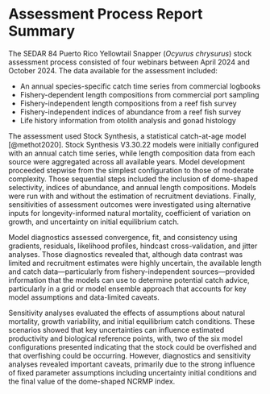 # Assessment Process Report Summary {.unnumbered}

The SEDAR 84 Puerto Rico Yellowtail Snapper (*Ocyurus chrysurus*) stock assessment process consisted of four webinars between April 2024 and October 2024. The data available for the assessment included:

-   An annual species-specific catch time series from commercial logbooks
-   Fishery-dependent length compositions from commercial port sampling
-   Fishery-independent length compositions from a reef fish survey
-   Fishery-independent indices of abundance from a reef fish survey
-   Life history information from otolith analysis and gonad histology

The assessment used Stock Synthesis, a statistical catch-at-age model [@methot2020]. Stock Synthesis V3.30.22 models were initially configured with an annual catch time series, while length composition data from each source were aggregated across all available years. Model development proceeded stepwise from the simplest configuration to those of moderate complexity. Those sequential steps included the inclusion of dome-shaped selectivity, indices of abundance, and annual length compositions. Models were run with and without the estimation of recruitment deviations. Finally, sensitivities of assessment outcomes were investigated using alternative inputs for longevity-informed natural mortality, coefficient of variation on growth, and uncertainty on initial equilibrium catch.

Model diagnostics assessed convergence, fit, and consistency using gradients, residuals, likelihood profiles, hindcast cross-validation, and jitter analyses. Those diagnostics revealed that, although data contrast was limited and recruitment estimates were highly uncertain, the available length and catch data—particularly from fishery-independent sources—provided information that the models can use to determine potential catch advice, particularly in a grid or model ensemble approach that accounts for key model assumptions and data-limited caveats.

Sensitivity analyses evaluated the effects of assumptions about natural mortality, growth variability, and initial equilibrium catch conditions. These scenarios showed that key uncertainties can influence estimated productivity and biological reference points, with, two of the six model configurations presented indicating that the stock could be overfished and that overfishing could be occurring. However, diagnostics and sensitivity analyses revealed important caveats, primarily due to the strong influence of fixed parameter assumptions including uncertainty initial conditions and the final value of the dome-shaped NCRMP index.

```{=openxml}
<w:p><w:r><w:br w:type="page"/></w:r></w:p>
```
